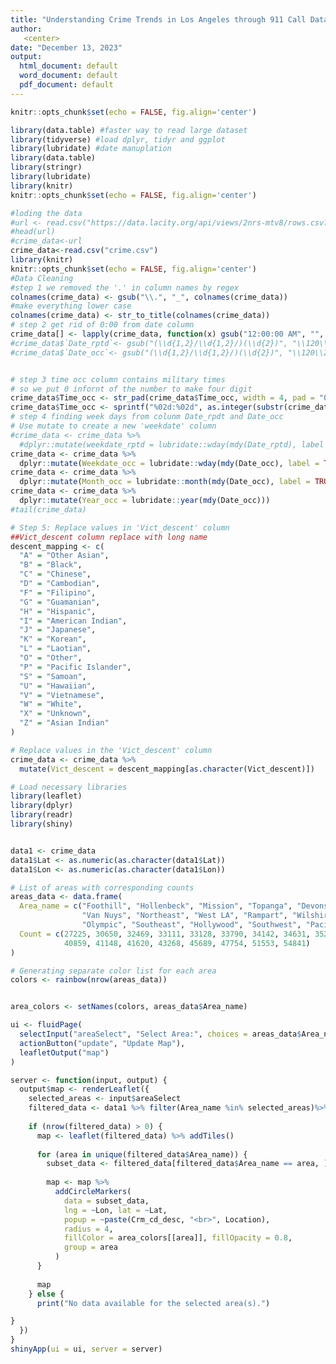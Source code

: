 ```yaml
---
title: "Understanding Crime Trends in Los Angeles through 911 Call Data Analysis "
author:
   <center>
date: "December 13, 2023"
output:
  html_document: default
  word_document: default
  pdf_document: default
---
```



```r
knitr::opts_chunk$set(echo = FALSE, fig.align='center')
```


```r

library(data.table) #faster way to read large dataset
library(tidyverse) #load dplyr, tidyr and ggplot
library(lubridate) #date manuplation
library(data.table)
library(stringr)
library(lubridate)
library(knitr)
knitr::opts_chunk$set(echo = FALSE, fig.align='center')

#loding the data
#url <- read.csv("https://data.lacity.org/api/views/2nrs-mtv8/rows.csv?accessType=DOWNLOAD")
#head(url)
#crime_data<-url
crime_data<-read.csv("crime.csv")
library(knitr)
knitr::opts_chunk$set(echo = FALSE, fig.align='center')
#Data Cleaning
#step 1 we removed the '.' in column names by regex
colnames(crime_data) <- gsub("\\.", "_", colnames(crime_data))
#make everything lower case
colnames(crime_data) <- str_to_title(colnames(crime_data))
# step 2 get rid of 0:00 from date column
crime_data[] <- lapply(crime_data, function(x) gsub("12:00:00 AM", "", x))
#crime_data$`Date_rptd`<- gsub("(\\d{1,2}/\\d{1,2}/)(\\d{2})", "\\120\\2",crime_data$`Date_rptd`)
#crime_data$`Date_occ`<- gsub("(\\d{1,2}/\\d{1,2}/)(\\d{2})", "\\120\\2",crime_data$`Date_occ`)


# step 3 time occ column contains military times
# so we put 0 infornt of the number to make four digit
crime_data$Time_occ <- str_pad(crime_data$Time_occ, width = 4, pad = "0")
crime_data$Time_occ <- sprintf("%02d:%02d", as.integer(substr(crime_data$Time_occ, 1, 2)), as.integer(substr(crime_data$Time_occ, 3, 4)))
# step 4 finding week days from colunm Date_rpdt and Date_occ
# Use mutate to create a new 'weekdate' column
#crime_data <- crime_data %>% 
  #dplyr::mutate(weekdate_rptd = lubridate::wday(mdy(Date_rptd), label = TRUE))
crime_data <- crime_data %>% 
  dplyr::mutate(Weekdate_occ = lubridate::wday(mdy(Date_occ), label = TRUE))
crime_data <- crime_data %>% 
  dplyr::mutate(Month_occ = lubridate::month(mdy(Date_occ), label = TRUE))
crime_data <- crime_data %>% 
  dplyr::mutate(Year_occ = lubridate::year(mdy(Date_occ)))
#tail(crime_data)

# Step 5: Replace values in 'Vict_descent' column
##Vict_descent column replace with long name
descent_mapping <- c(
  "A" = "Other Asian",
  "B" = "Black",
  "C" = "Chinese",
  "D" = "Cambodian",
  "F" = "Filipino",
  "G" = "Guamanian",
  "H" = "Hispanic",
  "I" = "American Indian",
  "J" = "Japanese",
  "K" = "Korean",
  "L" = "Laotian",
  "O" = "Other",
  "P" = "Pacific Islander",
  "S" = "Samoan",
  "U" = "Hawaiian",
  "V" = "Vietnamese",
  "W" = "White",
  "X" = "Unknown",
  "Z" = "Asian Indian"
)

# Replace values in the 'Vict_descent' column
crime_data <- crime_data %>% 
  mutate(Vict_descent = descent_mapping[as.character(Vict_descent)])
```

```r

# Load necessary libraries
library(leaflet)
library(dplyr)
library(readr)
library(shiny)


data1 <- crime_data
data1$Lat <- as.numeric(as.character(data1$Lat))
data1$Lon <- as.numeric(as.character(data1$Lon))

# List of areas with corresponding counts
areas_data <- data.frame(
  Area_name = c("Foothill", "Hollenbeck", "Mission", "Topanga", "Devonshire", "Harbor", "West Valley",
                "Van Nuys", "Northeast", "West LA", "Rampart", "Wilshire", "N Hollywood", "Newton",
                "Olympic", "Southeast", "Hollywood", "Southwest", "Pacific", "77th Street", "Central"),
  Count = c(27225, 30650, 32469, 33111, 33128, 33790, 34142, 34631, 35214, 37426, 38159, 38685, 40520,
            40859, 41148, 41620, 43268, 45689, 47754, 51553, 54841)
)

# Generating separate color list for each area
colors <- rainbow(nrow(areas_data))


area_colors <- setNames(colors, areas_data$Area_name)

ui <- fluidPage(
  selectInput("areaSelect", "Select Area:", choices = areas_data$Area_name, multiple = TRUE),
  actionButton("update", "Update Map"),
  leafletOutput("map")
)

server <- function(input, output) {
  output$map <- renderLeaflet({
    selected_areas <- input$areaSelect
    filtered_data <- data1 %>% filter(Area_name %in% selected_areas)%>%head(2000)
    
    if (nrow(filtered_data) > 0) {
      map <- leaflet(filtered_data) %>% addTiles()
      
      for (area in unique(filtered_data$Area_name)) {
        subset_data <- filtered_data[filtered_data$Area_name == area, ]
        
        map <- map %>%
          addCircleMarkers(
            data = subset_data,
            lng = ~Lon, lat = ~Lat,
            popup = ~paste(Crm_cd_desc, "<br>", Location),
            radius = 4,
            fillColor = area_colors[[area]], fillOpacity = 0.8,
            group = area
          )
      }
      
      map
    } else {
      print("No data available for the selected area(s).")

}
  })
}
shinyApp(ui = ui, server = server)

```